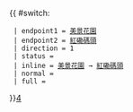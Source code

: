 {{ #switch: {{{format|}}}
  | endpoint1 = [[美景花園巴士總站|美景花園]]
  | endpoint2 = [[紅磡碼頭巴士總站|紅磡碼頭]]
  | direction = 1
  | status = {{HK Bus Status|M}}
  | inline = [[美景花園巴士總站|美景花園]] → [[紅磡碼頭巴士總站|紅磡碼頭]]
  | normal =
  | full =
}}<noinclude>[[category:新界居民巴士路線模板|4‎]]</noinclude>